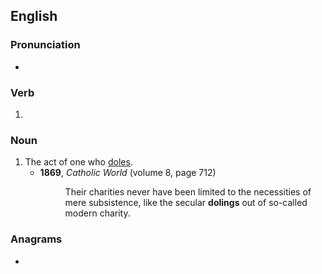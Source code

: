 {{also|Doling}}
==English==

===Pronunciation===
* {{rhymes|en|əʊlɪŋ}}

===Verb===
{{head|en|verb form}}

# {{present participle of|en|dole|nocat=1}}

===Noun===
{{en-noun}}

# The act of one who [[dole]]s.
#* '''1869''', ''Catholic World'' (volume 8, page 712)
#*: Their charities never have been limited to the necessities of mere subsistence, like the secular '''dolings''' out of so-called modern charity.

===Anagrams===
* {{anagrams|en|a=dgilno|Goldin|Ingold|goldin}}